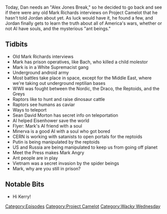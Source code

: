 {{DEFAULTSORT:
    #_EPISODE_0153:More Mark Richards Fun
}}{{Episode
    | title           = More Mark Richards Fun
    | caption         = Listen to this episode on [https://knowledgefight.libsyn.com/knowledge-fight-more-mark-richards-fun Libsyn] [https://open.spotify.com/episode/5OjwuCOkyf1bUBMTbAjXhh Spotify], Read the [[Transcript/153: More Mark Richards Fun|Unofficial Transcript]]
    | episodeNumber   = 153
    | length          = 01:06:03
    | airDate         = April 23, 2018
    | episodeType     = [[:Category:Project Camelot|Project Camelot]], [[:Category:Wacky Wednesday|Wacky Wednesday]]
    | appearance      = [[Kerry Cassidy]], [[Mark Richards]], [[Bach]], [[Sean David Morton]], [[Dwight D Eisenhower]], [[Flyer]], [[Minerva]], [[Vladimir Putin]]
    | oocDrop         = Britains is under control of the Black Dragon Queen
    | previousEpisode = [[152: April 18, 2018]]
    | nextEpisode     = [[154: April 23, 2018]]
}}

{{Stub}}

Today, Dan needs an "Alex Jones Break," so he decided to go back and see if there were any old Mark Richards interviews on Project Camelot that he hasn't told Jordan about yet. As luck would have it, he found a few, and Jordan finally gets to learn the truth about all of America's wars, whether or not AI have souls, and the mysterious "ant beings."

==Tidbits==

*Old Mark Richards interviews
*Mark has prison operatives, like Bach, who killed a child molestor
*Mark is in a White Supremacist gang
*Underground android army
*Most battles take place in space, except for the Middle East, where we're taking out underground reptilian bases
*WWII was fought between the Nordic, the Draco, the Reptoids, and the Greys
*Raptors like to hunt and raise dinosaur cattle
*Raptors see humans as caviar
*Ways to teleport
*Sean David Morton has secret info on teleportation
*AI helped Eisenhower save the world
*Flyer: Mark's AI friend with a soul
*Minerva is a good AI with a soul who got bored
*CERN is working with satanists to open portals for the reptoids
*Putin is being manipulated by the reptoids
*US and Russia are being manipulated to keep us from going off planet
*Meet the Press makes Mark Angry
*Ant people are in play
*Vietnam was a secret invasion by the spider beings
*Mark, why are you still in prison?

==Notable Bits==

*Hi Kerry!

[[Category:Episodes]]
[[Category:Project Camelot]]
[[Category:Wacky Wednesday]]
